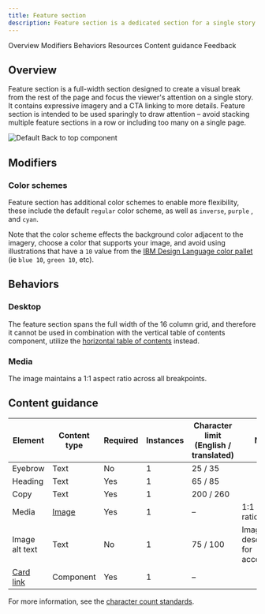 ```yaml
---
title: Feature section
description: Feature section is a dedicated section for a single story.
---
```



<ComponentDescription name="Feature section" type="layout" />

<AnchorLinks>

<AnchorLink>Overview</AnchorLink>
<AnchorLink>Modifiers</AnchorLink>
<AnchorLink>Behaviors</AnchorLink>
<AnchorLink>Resources</AnchorLink>
<AnchorLink>Content guidance</AnchorLink>
<AnchorLink>Feedback</AnchorLink>

</AnchorLinks>

## Overview

Feature section is a full-width section designed to create a visual break from the rest of the page and focus the viewer's attention on a single story. It contains expressive imagery and a CTA linking to more details. Feature section is intended to be used sparingly to draw attention – avoid stacking multiple feature sections in a row or including too many on a single page.

<Row>
<Column colMd={8} colLg={12}>

![Default Back to top component](../../images/component/feature-section/feature-section.png)

</Column>
</Row>

## Modifiers

### Color schemes

Feature section has additional color schemes to enable more flexibility, these include the default `regular` color scheme, as well as `inverse`, `purple` , and `cyan`.

Note that the color scheme effects the background color adjacent to the imagery, choose a color that supports your image, and avoid using illustrations that have a `10` value from the [IBM Design Language color pallet](https://www.ibm.com/design/language/color#the-palette) (ie `blue 10`, `green 10`, etc).

## Behaviors

### Desktop

The feature section spans the full width of the 16 column grid, and therefore it cannot be used in combination with the vertical table of contents component, utilize the [horizontal table of contents](../components/table-of-contents#horizontal) instead.

### Media

The image maintains a 1:1 aspect ratio across all breakpoints. 

<ResourceLinks name="Feature section" type="layout" />

## Content guidance

| Element                                                                      | Content type                                                     | Required | Instances | Character limit <br/>(English / translated) | Notes                                |
| ---------------------------------------------------------------------------- | ---------------------------------------------------------------- | -------- | --------- | ------------------------------------------- | ------------------------------------ |
| Eyebrow                                                                      | Text                                                             | No       | 1         | 25 / 35                                     |                                      |
| Heading                                                                      | Text                                                             | Yes      | 1         | 65 / 85                                     |                                      |
| Copy                                                                         | Text                                                             | Yes      | 1         | 200 / 260                                   |                                      |
| Media                                                                        | [Image](https://www.ibm.com/standards/carbon/components/images/) | Yes      | 1         | –                                           | 1:1 aspect ratio.                    |
| Image alt text                                                               | Text                                                             | No       | 1         | 75 / 100                                    | Image description for accessibility. |
| [Card link](https://www.ibm.com/standards/carbon/components/cards#card-link) | Component                                                        | Yes      | 1         | –                                           |                                      |

For more information, see the [character count standards](https://www.ibm.com/standards/carbon/guidelines/content#character-count-standards).

<ComponentFooter name="Feature section" type="layout" />

